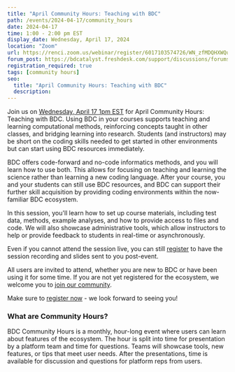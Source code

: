 ```yaml
---
title: "April Community Hours: Teaching with BDC"
path: /events/2024-04-17/community_hours
date: 2024-04-17
time: 1:00 - 2:00 pm EST
display_date: Wednesday, April 17, 2024
location: "Zoom"
url: https://renci.zoom.us/webinar/register/6017103574726/WN_zfMDQHXWQu-vn6XLfprwjw
forum_post: https://bdcatalyst.freshdesk.com/support/discussions/forums/60000407702
registration_required: true
tags: [community hours]
seo:
  title: "April Community Hours: Teaching with BDC"
  description:
---
```

Join us on [Wednesday, April 17 1pm EST](https://renci.zoom.us/webinar/register/6017103574726/WN_zfMDQHXWQu-vn6XLfprwjw) for April Community Hours: Teaching with BDC. Using BDC in your courses supports teaching and learning computational methods, reinforcing concepts taught in other classes, and bridging learning into research. Students (and instructors) may be short on the coding skills needed to get started in other environments but can start using BDC resources immediately. 

BDC offers code-forward and no-code informatics methods, and you will learn how to use both. This allows for focusing on teaching and learning the science rather than learning a new coding language. After your course, you and your students can still use BDC resources, and BDC can support their further skill acquisition by providing coding environments within the now-familiar BDC ecosystem.

In this session, you'll learn how to set up course materials, including test data, methods, example analyses, and how to provide access to files and code. We will also showcase administrative tools, which allow instructors to help or provide feedback to students in real-time or asynchronously.

Even if you cannot attend the session live, you can still [register](https://renci.zoom.us/webinar/register/6017103574726/WN_zfMDQHXWQu-vn6XLfprwjw) to have the session recording and slides sent to you post-event.

All users are invited to attend, whether you are new to BDC or have been using it for some time. If you are not yet registered for the ecosystem, we welcome you to [join our community](/join-bdc/).

Make sure to [register now](https://renci.zoom.us/webinar/register/6017103574726/WN_zfMDQHXWQu-vn6XLfprwjw) - we look forward to seeing you!

### What are Community Hours?

BDC Community Hours is a monthly, hour-long event where users can learn about features of the ecosystem. The hour is split into time for presentation by a platform team and time for questions. Teams will showcase tools, new features, or tips that meet user needs. After the presentations, time is available for discussion and questions for platform reps from users.